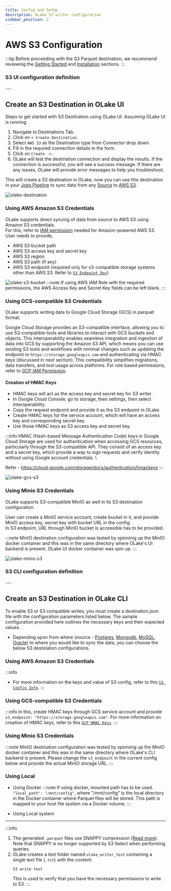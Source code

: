 ```yaml
---
title: Config and SetUp
description: OLake S3 writer configuration
sidebar_position: 2
---
```


# AWS S3 Configuration
:::tip
Before proceeding with the S3 Parquet destination, we recommend reviewing the [Getting Started](/docs/getting-started/quickstart) and [Installation](/docs/install/olake-ui) sections.
:::

<Tabs queryString="olake-s3">

<TabItem value="OLake-UI" label="OLake UI S3 config" default>

### S3 UI configuration definition
<S3ConfigUIDetails/>
---

## Create an S3 Destination in OLake UI

Steps to get started with S3 Destination using OLake UI. Assuming OLake UI is running.

1. Navigate to Destinations Tab.
2. Click on `+ Create Destination`.
3. Select `AWS S3` as the Destination type from Connector drop down.
4. Fill in the required connection details in the form.
5. Click on `Create ->`.
6. OLake will test the destination connection and display the results. If the connection is successful, you will see a success message. If there are any issues, OLake will provide error messages to help you troubleshoot.


This will create a S3 destination in OLake, now you can use this destination in your [Jobs Pipeline](../../jobs/overview) to sync data from any [Source](../../connectors/overview) to [AWS S3](../../writers/parquet/s3).

![olake-destination](/img/docs/s3/s3-destination.png)


### Using AWS Amazon S3 Credentials

OLake supports direct syncing of data from source to AWS S3 using Amazon S3 credentials.\
For this, refer to [IAM permission](permission.mdx) needed for Amazon-powered AWS S3.
User needs to provide,
- AWS S3 bucket path
- AWS S3 access key and secret key
- AWS S3 region
- AWS S3 path (if any)
- AWS S3 endpoint (required only for s3-compatible storage systems other than AWS S3. Refer to [`S3 Endpoint Doc`](https://docs.aws.amazon.com/general/latest/gr/s3.html))

![olake-s3-bucket](/img/docs/s3/olake-s3-bucket.webp)
:::note
If using AWS IAM Role with the required permissions, the AWS Access Key and Secret Key fields can be left blank.
:::

### Using GCS-compatible S3 Credentials

OLake supports writing data to Google Cloud Storage (GCS) in parquet format. 

Google Cloud Storage provides an S3-compatible interface, allowing you to use S3-compatible tools and libraries to interact with GCS buckets and objects. This interoperability enables seamless integration and ingestion of data into GCS by supporting the Amazon S3 API, which means you can use existing S3 tools and workflows with minimal changes such as updating the endpoint to `https://storage.googleapis.com` and authenticating via HMAC keys (discussed in next section). This compatibility simplifies migrations, data transfers, and tool usage across platforms.
For role based permissions, refer to [GCP IAM Permission](/docs/writers/parquet/permission#2-gcs-google-cloud-storage-iam-policy).

#### Creation of HMAC Keys

- HMAC keys will act as the access key and secret key for S3 writer. 
- In Google Cloud Console, go to storage, then settings, then select Interoperability.
- Copy the request endpoint and provide it as the S3 endpoint in OLake.
- Create HMAC keys for the service account, which will have an access key and corresponding secret key.
- Use those HMAC keys as S3 access key and secret key.

:::info
HMAC (Hash-based Message Authentication Code) keys in Google Cloud Storage are used for authentication when accessing GCS resources, particularly through the S3-compatible API. They consist of an access key and a secret key, which provide a way to sign requests and verify identity without using Google account credentials. \

Refer - https://cloud.google.com/storage/docs/authentication/hmackeys
:::

![olake-gcs-s3](/img/docs/s3/GCS-HMAC-Keys.png)

### Using Minio S3 Credentials

OLake supports S3-compatible MinIO as well in its S3 destination configuration.

User can create a MinIO service account, create bucket in it, and provide MinIO access key, secret key with bucket URL in the config. \
In S3 endpoint, URL through MinIO bucket is accessible has to be provided.

:::note
MinIO destination configuration was tested by spinninig up the MinIO docker container and this was in the same directory where OLake's UI backend is present. 
OLake UI docker container was spin up.
:::

![olake-minio-s3](/img/docs/s3/s3-minio-config.png)
</TabItem>

<TabItem value="OLake-CLI" label="OLake CLI S3 config" default>

### S3 CLI configuration definition
<S3ConfigDetails/>
---

## Create an S3 Destination in OLake CLI

To enable S3 or S3 compatible writes, you must create a destination.json file with the configuration parameters listed below. The sample configuration provided here outlines the necessary keys and their expected values.
- Depending upon from where (source - [Postgres](../../connectors/postgres/config), [Mongodb](../../connectors/mongodb/config), [MySQL](../../connectors/mysql/config), [Oracle](../../connectors/oracle/config)) to where you would like to sync the data, you can choose the below S3 destination configurations.

### Using AWS Amazon S3 Credentials
:::info
- For more information on the keys and value of S3 config, refer to this [`S3 Config Info`](#s3-cli-configuration-definition).
:::
<S3Config/>

### Using GCS-compatible S3 Credentials
:::info
In this, create HMAC keys through GCS service account and provide `s3_endpoint: "https://storage.googleapis.com"`. 
For more information on creation of HMAC keys, refer to this [`GCP HMAC Keys`](/docs/writers/parquet/config?olake-s3=OLake-UI#creation-of-hmac-keys).
:::

<S3ConfigGCS/>

### Using Minio S3 Credentials
:::note
MinIO destination configuration was tested by spinninig up the MinIO docker container and this was in the same directory where OLake's CLI backend is present.
Please change the `s3_endpoint` in the current config below and provide the actual MinIO storage URL.
:::
<S3ConfigMinIO/>

### Using Local
- Using Docker
  :::note
  If using docker, mounted path has to be used. `"local_path": "/mnt/config"`, where "/mnt/config" is the local directory in the Docker container where Parquet files will be stored. This path is mapped to your host file system via a Docker volume.
  :::
  <DockerParquetConfig/>

- Using Local system
  <LocalParquetConfig/>

</TabItem>
</Tabs>

---

:::info
1. The generated `.parquet` files use SNAPPY compression ([Read more](https://en.wikipedia.org/wiki/Snappy_(compression))). Note that SNAPPY is no longer supported by S3 Select when performing queries.  
2. OLake creates a test folder named `olake_writer_test` containing a single text file (`.txt`) with the content:
   ```text
   S3 write test
   ```
   This is used to verify that you have the necessary permissions to write to S3.
:::